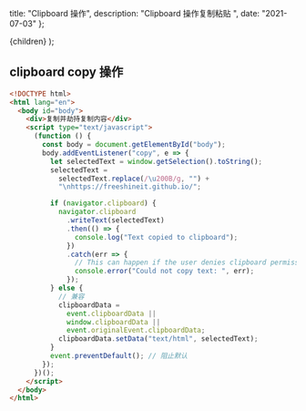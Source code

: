 
  title: "Clipboard 操作",
  description: "Clipboard 操作复制粘贴 ",
  date: "2021-07-03"
};

  <MDXContent meta={meta}>{children}</MDXContent>
);

## clipboard copy 操作

```html
<!DOCTYPE html>
<html lang="en">
  <body id="body">
    <div>复制并劫持复制内容</div>
    <script type="text/javascript">
      (function () {
        const body = document.getElementById("body");
        body.addEventListener("copy", e => {
          let selectedText = window.getSelection().toString();
          selectedText =
            selectedText.replace(/\u200B/g, "") +
            "\nhttps://freeshineit.github.io/";

          if (navigator.clipboard) {
            navigator.clipboard
              .writeText(selectedText)
              .then(() => {
                console.log("Text copied to clipboard");
              })
              .catch(err => {
                // This can happen if the user denies clipboard permissions:
                console.error("Could not copy text: ", err);
              });
          } else {
            // 兼容
            clipboardData =
              event.clipboardData ||
              window.clipboardData ||
              event.originalEvent.clipboardData;
            clipboardData.setData("text/html", selectedText);
          }
          event.preventDefault(); // 阻止默认
        });
      })();
    </script>
  </body>
</html>
```
